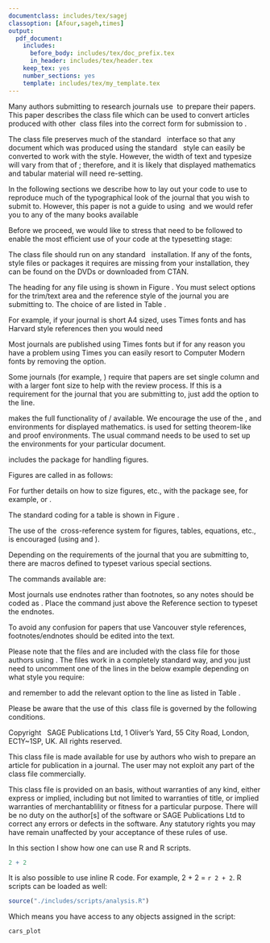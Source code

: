 ```yaml
---
documentclass: includes/tex/sagej
classoption: [Afour,sageh,times]
output:
  pdf_document:
    includes:
      before_body: includes/tex/doc_prefix.tex
      in_header: includes/tex/header.tex
    keep_tex: yes
    number_sections: yes
    template: includes/tex/my_template.tex
---
```




\section{Introduction}

Many authors submitting to research journals use \LaTeXe\ to prepare their 
papers. This paper describes the \textsf{\journalclass} class file which can 
be used to convert articles produced with other \LaTeXe\ class files into the 
correct form for submission to \textit{SAGE Publications}.

The \textsf{\journalclass} class file preserves much of the standard \LaTeXe\ 
interface so that any document which was produced using the standard \LaTeXe\ 
\textsf{article} style can easily be converted to work with the 
\textsf{\journalclassshort} style. However, the width of text and typesize 
will vary from that of \textsf{article.cls}; therefore, \textit{line breaks 
will change} and it is likely that displayed mathematics and tabular material 
will need re-setting.

In the following sections we describe how to lay out your code to use 
\textsf{\journalclass} to reproduce much of the typographical look of the 
\textit{SAGE} journal that you wish to submit to. However, this paper is not a 
guide to using \LaTeXe\ and we would refer you to any of the many books 
available \citep[see, for example,][]{kopka_daly_2003, lamport_1994, mittlebach_goossens_2004}



\section{The three golden rules}

Before we proceed, we would like to stress \textit{three golden rules} that 
need to be followed to enable the most efficient use of your code at the 
typesetting stage:

\begin{enumerate}
  \item[(i)] keep your own macros to an absolute minimum;
  \item[(ii)] as \TeX\ is designed to make sensible spacing decisions by 
  itself, do \textit{not} use explicit horizontal or vertical spacing 
  commands, except in a few accepted (mostly mathematical) situations, such as 
  \verb"\," before a differential~d, or \verb"\quad" to separate an equation 
  from its qualifier;
  \item[(iii)] follow the journal reference style.
\end{enumerate}



\section{Getting started} 

The \textsf{\journalclassshort} class file should run on any standard \LaTeXe\ 
installation. If any of the fonts, style files or packages it requires are 
missing from your installation, they can be found on the 
\textit{\TeX\ Collection} DVDs or downloaded from CTAN.

\begin{figure*}
  \setlength{\fboxsep}{0pt}%
  \setlength{\fboxrule}{0pt}%
  \begin{center}
  \begin{verbatim}
  \documentclass[<options>]{sagej}

  \begin{document}

  \runninghead{<Author surnames>}

  \title{<Initial capital only>}

  \author{<An Author\affilnum{1},
  Someone Else\affilnum{2} and
  Perhaps Another\affilnum{1}>}

  \affiliation{<\affilnum{1}First and third authors' affiliation\\
  \affilnum{2}Second author affiliation>}

  \corrauth{<Corresponding author's name and full postal address>}

  \email{<Corresponding author's email address>}

  \begin{abstract}
  <Text>
  \end{abstract}

  \keywords{<List keywords>}

  \maketitle

  \section{Introduction}
  .
  .
  .
  \end{verbatim}
  \end{center}
  \caption{Example header text.\label{F1}}
\end{figure*}




\section{The article header information}

The heading for any file using \textsf{\journalclass} is shown in Figure 
\ref{F1}. You must select options for the trim/text area and the reference 
style of the journal you are submitting to. The choice of \verb+options+ are 
listed in Table \ref{T1}.


\begin{table}[h]
  \small\sf\centering
  \caption{The choice of options.\label{T1}}
  \begin{tabular}{lll}
  \toprule
  Option              & Trim and font size         & Columns       \\
  \midrule
  \texttt{shortAfour} & 210 $\times$ 280 mm, 10pt  & Double column \\
  \texttt{Afour}      & 210 $\times$ 297 mm, 10pt  & Double column \\
  \texttt{MCfour}     & 189 $\times$ 246 mm, 10pt  & Double column \\
  \texttt{PCfour}     & 170 $\times$ 242 mm, 10pt  & Double column \\
  \texttt{Royal}      & 156 $\times$ 234 mm, 10pt  & Single column \\
  \texttt{Crown}      & 7.25 $\times$ 9.5 in, 10pt & Single column \\
  \texttt{Review}     & 156 $\times$ 234 mm, 12pt  & Single column \\
  \bottomrule
  \end{tabular}\\[10pt]
  \begin{tabular}{ll}
  \toprule
  Option&Reference style\\
  \midrule
  \texttt{sageh}&SAGE Harvard style (author-year)\\
  \texttt{sagev}&SAGE Vancouver style (superscript numbers)\\
  \texttt{sageapa}&APA style (author-year)\\
  \bottomrule
  \end{tabular}
\end{table}


For example, if your journal is short A4 sized, uses Times fonts and has 
Harvard style references then you would need

\begin{small}
\noindent \verb+\documentclass[ShortAfour,times,sageh]{sagej}+
\end{small}

Most \textit{SAGE} journals are published using Times fonts but if for any 
reason you have a problem using Times you can easily resort to Computer Modern 
fonts by removing the \verb"times" option.



\subsection{'Review' option}

Some journals (for example, \emph{Journal of the Society for Clinical Trials}) 
require that papers are set single column and with a larger font size to help 
with the review process. If this is a requirement for the journal that you are 
submitting to, just add the \verb+Review+ option to the 
\verb+\documenclass[]{sagej}+ line.


\subsection{Remarks}

\begin{enumerate}
  \item[(i)] In \verb"\runninghead" use `\textit{et~al.}' if there are three 
  or more authors.
  \item[(ii)] For multiple author papers please note the use of 
  \verb"\affilnum" to link names and affiliations. The corresponding author 
  details need to be included using the \verb+\corrauth+ and 
  \verb+\email+ commands.
  \item[(iii)] For submitting a double-spaced manuscript, add 
  \verb"doublespace" as an option to the documentclass line.
  \item[(iv)] The abstract should be capable of standing by itself, in the 
  absence of the body of the article and of the bibliography. Therefore, it 
  must not contain any reference citations.
  \item[(v)] Keywords are separated by commas.
  \item[(vi)] If you are submitting to a \textit{SAGE} journal that requires 
  numbered sections (for example, IJRR), please add the command 
  \verb+\setcounter{secnumdepth}{3}+ just above the \verb+\begin{document}+ 
  line.
\end{enumerate}



\section{The body of the article}


\subsection{Mathematics} 

\textsf{\journalclass} makes the full functionality of \AmS\/\TeX\ available. 
We encourage the use of the \verb"align", \verb"gather" and \verb"multline" 
environments for displayed mathematics. \textsf{amsthm} is used for setting 
theorem-like and proof environments. The usual \verb"\newtheorem"command needs 
to be used to set up the environments for your particular document.


\subsection{Figures and tables} 

\textsf{\journalclass} includes the \textsf{graphicx} package for handling 
figures.

Figures are called in as follows:
\begin{verbatim}
\begin{figure}
\centering
\includegraphics{<figure name>}
\caption{<Figure caption>}
\end{figure}
\end{verbatim}

For further details on how to size figures, etc., with the \textsf{graphicx} 
package see, for example, \cite{R1} or \cite{R3}.

The standard coding for a table is shown in Figure \ref{F2}.


\begin{figure}
  \setlength{\fboxsep}{0pt}%
  \setlength{\fboxrule}{0pt}%
  \begin{center}
  \begin{boxedverbatim}
  \begin{table}
  \small\sf\centering
  \caption{<Table caption.>}
  \begin{tabular}{<table alignment>}
  \toprule
  <column headings>\\
  \midrule
  <table entries
  (separated by & as usual)>\\
  <table entries>\\
  .
  .
  .\\
  \bottomrule
  \end{tabular}
  \end{table}
  \end{boxedverbatim}
  \end{center}
  \caption{Example table layout.\label{F2}}
\end{figure}

\subsection{Cross-referencing}

The use of the \LaTeX\ cross-reference system for figures, tables, equations, 
etc., is encouraged (using \verb"\ref{<name>}" and \verb"\label{<name>}").


\subsection{End of paper special sections}

Depending on the requirements of the journal that you are submitting to, there 
are macros defined to typeset various special sections.

The commands available are:
\begin{verbatim}
  \begin{acks}
  To typeset an
    "Acknowledgements" section.
  \end{acks}
\end{verbatim}

\begin{verbatim}
  \begin{biog}
  To typeset an
    "Author biography" section.
  \end{biog}
\end{verbatim}

\begin{verbatim}
  \begin{biogs}
  To typeset an
    "Author Biographies" section.
  \end{biogs}
\end{verbatim}

<!--\newpage-->

\begin{verbatim}
  \begin{dci}
  To typeset a "Declaration of
    conflicting interests" section.
  \end{dci}
\end{verbatim}

\begin{verbatim}
  \begin{funding}
  To typeset a "Funding" section.
  \end{funding}
\end{verbatim}

\begin{verbatim}
  \begin{sm}
  To typeset a
    "Supplemental material" section.
  \end{sm}
\end{verbatim}


\subsection{Endnotes}

Most \textit{SAGE} journals use endnotes rather than footnotes, so any notes 
should be coded as \verb+\endnote{<Text>}+. Place the command 
\verb+\theendnotes+ just above the Reference section to typeset the endnotes.

To avoid any confusion for papers that use Vancouver style references, 
footnotes/endnotes should be edited into the text.


\subsection{References}

Please note that the files \textsf{SageH.bst} and \textsf{SageV.bst} are 
included with the class file for those authors using \BibTeX. The files work 
in a completely standard way, and you just need to uncomment one of the lines 
in the below example depending on what style you require:

\begin{verbatim}
  %%Harvard (name/date)
  %\bibliographystyle{SageH}
  %%Vancouver (numbered)
  %\bibliographystyle{SageV}
  \bibliography{<YourBibfile.bib>}
\end{verbatim}

\noindent and remember to add the relevant option to the 
\verb+\documentclass[]{sagej}+ line as listed in Table \ref{T1}. 

<!--
\section{Support for \textsf{\journalclass}}
We offer on-line support to participating authors. Please contact
us via e-mail at \dots

We would welcome any feedback, positive or otherwise, on your
experiences of using \textsf{\journalclass}.
-->


\section{Copyright statement}

Please be aware that the use of this \LaTeXe\ class file is governed by the 
following conditions.


\subsection{Copyright}

Copyright \copyright\ \volumeyear\ SAGE Publications Ltd, 1 Oliver's Yard, 55 
City Road, London, EC1Y~1SP, UK. All rights reserved.


\subsection{Rules of use}

This class file is made available for use by authors who wish to prepare an 
article for publication in a \textit{SAGE Publications} journal. The user may 
not exploit any part of the class file commercially.

This class file is provided on an \textit{as is}  basis, without warranties of 
any kind, either express or implied, including but not limited to warranties 
of title, or implied  warranties of merchantablility or fitness for a 
particular purpose. There will be no duty on the author[s] of the software or 
SAGE Publications Ltd to correct any errors or defects in the software. Any 
statutory rights you may have remain unaffected by your acceptance of these 
rules of use.



\section{R}

In this section I show how one can use R and R scripts. 

```r
2 + 2
```

\noindent It is also possible to use inline R code. For example, 2 + 2 = 
`r 2 + 2`. R scripts can be loaded as well: 

```r
source("./includes/scripts/analysis.R")
```

\noindent Which means you have access to any objects assigned in the script: 

```r
cars_plot
```



\begin{acks}
This class file was developed by Sunrise Setting Ltd, Brixham, Devon, UK. \\
Website: \url{http://www.sunrise-setting.co.uk}
\end{acks}

\bibliographystyle{./includes/bib/SageH}
\bibliography{./includes/bib/example.bib}


